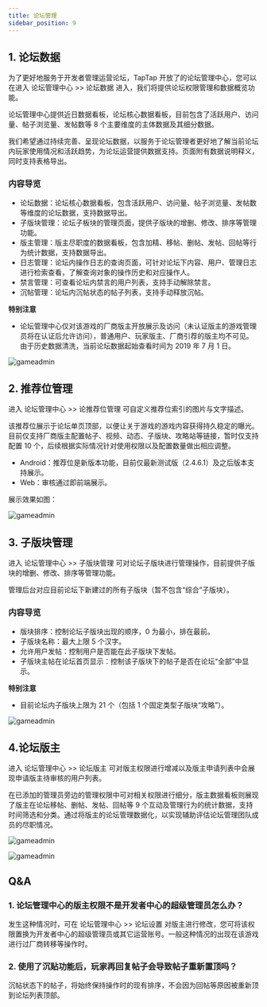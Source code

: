 ```yaml
---
title: 论坛管理
sidebar_position: 9
---
```


## 1. 论坛数据
为了更好地服务于开发者管理运营论坛，TapTap 开放了的论坛管理中心，您可以在进入 <Blue>论坛管理中心</Blue> >> <Blue>论坛数据</Blue> 进入，我们将提供论坛权限管理和数据概览功能。

论坛管理中心提供近日数据看板，论坛核心数据看板，目前包含了活跃用户、访问量、帖子浏览量、发帖数等 8 个主要维度的主体数据及其细分数据。

我们希望通过持续完善、呈现论坛数据，以服务于论坛管理者更好地了解当前论坛内玩家使用情况和活跃趋势，为论坛运营提供数据支持。页面附有数据说明释义，同时支持表格导出。


### 内容导览
- 论坛数据：论坛核心数据看板，包含活跃用户、访问量、帖子浏览量、发帖数等维度的论坛数据，支持数据导出。
- 子版块管理：论坛子板块的管理页面，提供子版块的增删、修改、排序等管理功能。
- 版主管理：版主尽职度的数据看板，包含加精、移帖、删帖、发帖、回帖等行为统计数据，支持数据导出。
- 日志管理：论坛内操作日志的查询页面，可针对论坛下内容、用户、管理日志进行检索查看，了解查询对象的操作历史和对应操作人。
- 禁言管理：可查看论坛内禁言的用户列表，支持手动解除禁言。
- 沉帖管理：论坛内沉帖状态的帖子列表，支持手动释放沉帖。

**特别注意**
- 论坛管理中心仅对该游戏的厂商版主开放展示及访问（未认证版主的游戏管理员将在认证后允许访问），普通用户、玩家版主、厂商引荐的版主均不可见。由于历史数据清洗，当前论坛数据起始查看时间为 2019 年 7 月 1 日。

![gameadmin](/img/论坛数据.png)

## 2. 推荐位管理
进入 <Blue>论坛管理中心</Blue> >> <Blue>论推荐位管理</Blue> 可自定义推荐位索引的图片与文字描述。

该推荐位展示于论坛单页顶部，以便让关于游戏的游戏内容获得持久稳定的曝光。目前仅支持厂商版主配置帖子、视频、动态、子版块、攻略站等链接，暂时仅支持配置 10 个，后续根据实际情况针对使用权限以及配置数量做出相应调整。

- Android：推荐位是新版本功能，目前仅最新测试版（2.4.6.1）及之后版本支持展示。
- Web：审核通过即前端展示。

展示效果如图： 

![gameadmin](/img/推荐位管理.jpeg)

## 3. 子版块管理
进入 <Blue>论坛管理中心</Blue> >> <Blue>子版块管理</Blue> 可对论坛子版块进行管理操作，目前提供子版块的增删、修改、排序等管理功能。

管理后台对应目前论坛下新建过的所有子版块（暂不包含“综合”子版块）。

### 内容导览
- 版块排序：控制论坛子版块出现的顺序，0 为最小，排在最前。
- 子版块名称：最大上限 5 个汉字。
- 允许用户发帖：控制用户是否能在此子版块下发帖。
- 子版块主帖在论坛首页显示：控制该子版块下的帖子是否在论坛“全部”中显示。

**特别注意**
- 目前论坛内子版块上限为 21 个（包括 1 个固定类型子版块“攻略”）。

![gameadmin](/img/子版块管理.png)

## 4.论坛版主
进入 <Blue>论坛管理中心</Blue> >> <Blue>论坛版主</Blue>  可对版主权限进行增减以及版主申请列表中会展现申请版主待审核的用户列表。

在已添加的管理员旁边的管理权限中可对相关权限进行细分，版主数据看板则展现了版主在论坛移帖、删帖、发帖、回帖等 9 个互动及管理行为的统计数据，支持时间筛选和分类。通过将版主的论坛管理数据化，以实现辅助评估论坛管理团队成员的尽职情况。

![gameadmin](/img/版主权限管理.png)

![gameadmin](/img/版主数据.png)

## Q&A
### 1. 论坛管理中心的版主权限不是开发者中心的超级管理员怎么办？
发生这种情况时，可在 <Blue>论坛管理中心</Blue> >> <Blue>论坛设置</Blue> 对版主进行修改，您可将该权限置换为开发者中心的超级管理员或其它运营账号。一般这种情况的出现在该游戏进行过厂商转移等操作时。

### 2. 使用了沉贴功能后，玩家再回复帖子会导致帖子重新置顶吗？
沉帖状态下的帖子，将始终保持操作时的现有排序，不会因为回帖等原因被重新顶到论坛列表顶部。

